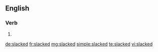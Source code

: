 ==English==

===Verb===
{{head|en|verb form}}

# {{en-past of|slack}}

[[de:slacked]]
[[fr:slacked]]
[[mg:slacked]]
[[simple:slacked]]
[[te:slacked]]
[[vi:slacked]]